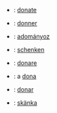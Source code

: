 *{{en}}: [[:en:donate|donate]]
*{{fr}}: [[:fr:donner|donner]]
*{{hu}}: [[:hu:adományoz|adományoz]]
*{{de}}: [[:de:schenken|schenken]]
*{{it}}: [[:it:donare|donare]]
*{{ro}}: a [[:ro:dona|dona]]
*{{es}}: [[:es:donar|donar]]
*{{sv}}: [[:sv:skänka|skänka]]